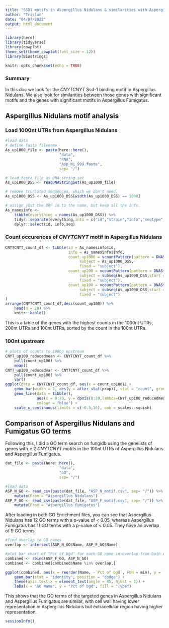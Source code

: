 ```yaml
---
title: "SSD1 motifs in Aspergillus Nidulans & similarities with Aspergillus Fumigatus"
author: "Tristan"
date: "04/07/2023"
output: html_document
---
```


```r
library(here)
library(tidyverse)
library(cowplot)
theme_set(theme_cowplot(font_size = 12))
library(Biostrings)

knitr::opts_chunk$set(echo = TRUE)
```
### Summary
In this doc we look for the *CNYTCNYT* Ssd-1 binding motif in Aspergillus Nidulans.
We also look for similarities between those genes with significant motifs and the genes with significant motifs in Aspergillus Fumigatus.

## Aspergillus Nidulans motif analysis
### Load 1000nt UTRs from Aspergillus Nidulans
```r
#load data
# define fasta filename
As_up1000_file <- paste(here::here(), 
                        "data", 
                        "RNA",
                        "Asp_Ni_999.fasta",
                        sep= "/")

# load fasta file as DNA string set
As_up1000_DSS <- readDNAStringSet(As_up1000_file)

# remove truncated sequences, which we don't need.
As_up1000_DSS <- As_up1000_DSS[width(As_up1000_DSS) == 1000]

# assign just the ORF id to the name, but keep all the info. 
As_namesinfo <- 
    tibble(everything = names(As_up1000_DSS)) %>%
    tidyr::separate(everything,into = c("id","strain","info","seqtype","seq","length"), sep = " \\| ") %>%
    dplyr::select(id, info,seq)
```

### Count occurences of *CNYTCNYT* motif in Aspergillus Nidulans
```r
CNYTCNYT_count_df <- tibble(id = As_namesinfo$id,
                            info = As_namesinfo$info,
                            count_up1000 = vcountPattern(pattern = DNAString("CNYTCNYT"),
                                 subject = As_up1000_DSS,
                                 fixed = "subject"),
                            count_up200 = vcountPattern(pattern = DNAString("CNYTCNYT"),
                                 subject = subseq(As_up1000_DSS,start = 801L, end = 1000L),
                                 fixed = "subject"),
                            count_up100 = vcountPattern(pattern = DNAString("CNYTCNYT"),
                                 subject = subseq(As_up1000_DSS,start = 901L, end = 1000L),
                                 fixed = "subject")
)
arrange(CNYTCNYT_count_df,desc(count_up100)) %>%
    head(n = 20) %>%
    knitr::kable()
```

This is a table of the genes with the highest counts in the 1000nt UTRs, 200nt UTRs and 100nt UTRs, sorted by the count in the 100nt UTRs.

### 100nt upstream
```r
# plots of counts to 100bp upstream
CNYT_up100_reducedmean <- CNYTCNYT_count_df %>%
    pull(count_up100) %>%
    mean()
CNYT_up100_reducedvar <- CNYTCNYT_count_df %>%
    pull(count_up100) %>%
    var()
ggplot(data = CNYTCNYT_count_df, aes(x = count_up100)) +
    geom_bar(width = 1, aes(y = after_stat(prop)), stat = "count", group = 1) +
    geom_line(data = tibble(),
              aes(x = 0:20, y = dpois(0:20,lambda=CNYT_up100_reducedmean)),
              colour = "blue") + 
    scale_x_continuous(limits = c(-0.5,16), oob = scales::squish)
```

## Comparison of Aspergillus Nidulans and Fumigatus GO terms
Following this, I did a GO term search on fungidb using the genelists of genes with ≥ 2 *CNYTCNYT* motifs in the 100nt UTRs of Aspergillus Nidulans and Aspergillus Fumigatus.
```r
dat_file <- paste(here::here(), 
                        "data",
                        "GO",
                        sep= "/")

#load data
ASP_N_GO <- read_csv(paste(dat_file, "ASP_N_motif.csv", sep= "/")) %>%
    mutate(From = "Aspergillus Nidulans")
ASP_F_GO <- read_csv(paste(dat_file, "ASP_F_motif.csv", sep= "/")) %>%
    mutate(From = "Aspergillus Fumigatus")
```
After loading in both GO Enrichment files, you can see that Aspergillus Nidulans has 12 GO terms with a p-value of < 0.05, whereas Aspergillus Fumigatus has 11 GO terms with a p-value of < 0.05.
They have an overlap of 9 GO terms.

```r
#find overlap in GO names
overlap <- intersect(ASP_N_GO$Name, ASP_F_GO$Name)

#plot bar chart of "Pct of bgd" for each GO name in overlap from both ASP_N_GO and ASP_F_GO
combined <- rbind(ASP_F_GO, ASP_N_GO)
combined <- combined[combined$Name %in% overlap,]

ggplot(combined, aes(x = reorder(Name, -`Pct of bgd`, FUN = min), y = `Pct of bgd`, group = From, fill = From)) +
    geom_bar(stat = "identity", position = "dodge") +
    theme(axis.text.x = element_text(angle = 45, hjust = 1)) +
    labs(x = "GO Name", y = "Pct of bgd", fill = "Type")
```

This shows that the GO terms of the targeted genes in Aspergillus Nidulans and Aspergillus Fumigatus are similar, with cell wall having lower representation in Aspergillus Nidulans but extracellular region having higher representation.

```r
sessionInfo()
```